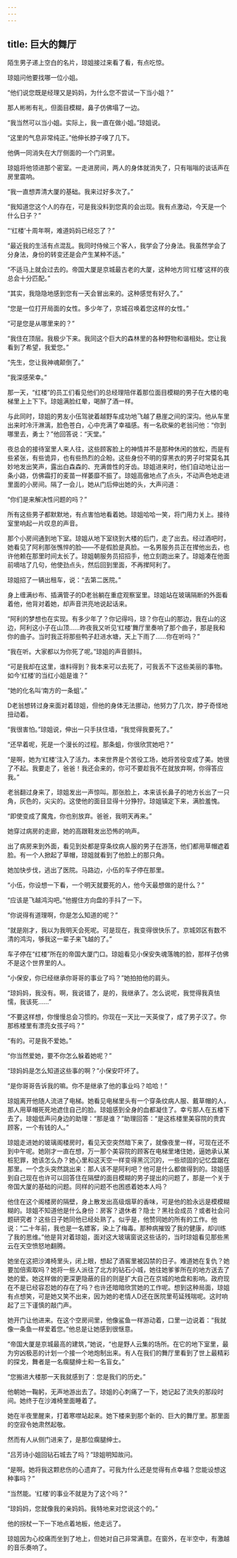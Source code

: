 ```yaml
---
---
---
```

title: 巨大的舞厅
---




陌生男子递上空白的名片，琼姐接过来看了看，有点吃惊。

琼姐问他要找哪一位小姐。

“他们说您既是经理又是妈妈，为什么您不尝试一下当小姐？”

那人彬彬有礼，但面目模糊，鼻子仿佛塌了一边。

“我当然可以当小姐。实际上，我一直在做小姐。”琼姐说。

“这里的气息非常纯正。”他伸长脖子嗅了几下。

他俩一同消失在大厅侧面的一个门洞里。

琼姐将他领进那个密室。一走进房间，两人的身体就消失了，只有嗡嗡的谈话声在房里震响。

“我一直想弄清大厦的基础。我来过好多次了。”

“我知道您这个人的存在，可是我没料到您真的会出现。我有点激动，今天是一个什么日子？”

“‘红楼’十周年啊，难道妈妈已经忘了？”

“最近我的生活有点混乱。我同时侍候三个客人，我学会了分身法。我虽然学会了分身法，身份的转变还是会产生某种不适。”

“不适马上就会过去的。帝国大厦是京城最古老的大厦，这种地方同‘红楼’这样的夜总会十分匹配。”

“其实，我隐隐地感到您有一天会冒出来的。这种感觉有好久了。”

“您是一位打开局面的女性。多少年了，京城召唤着您这样的女性。”

“可是您是从哪里来的？”

“我住在顶层。我极少下来。我同这个巨大的森林里的各种野物和谐相处。您让我看到了希望，我爱您。”

“先生，您让我神魂颠倒了。”

“我深感荣幸。”

那一天，“红楼”的员工们看见他们的总经理陪伴着那位面目模糊的男子在大楼的电梯里上上下下。琼姐满脸红晕，喝醉了酒一样。

与此同时，琼姐的男友小伍驾驶着越野车成功地飞越了悬崖之间的深沟。他从车里出来时冷汗淋漓，脸色苍白，心中充满了幸福感。有一名砍柴的老翁问他：“你到哪里去，勇士？”他回答说：“天堂。”

夜总会的接待室里人来人往，这些顾客脸上的神情并不是那种休闲的放松，而是有些紧张，有些诡异，也有些热烈的企盼。这些身份不明的穿黑衣的男子时常莫名其妙地发出笑声，露出白森森的、充满兽性的牙齿。琼姐进来时，他们自动地让出一条小路，仿佛霜打的麦苗一样萎靡不振了。琼姐高傲地点了点头，不动声色地走进里面的小房间。隔了一会儿，她从门后伸出她的头，大声问道：

“你们是来解决性问题的吗？”

所有这些男子都默默地，有点害怕地看着她。琼姐哈哈一笑，将门用力关上。接待室里响起一片叹息的声音。

那个小房间通到地下室。琼姐从地下室绕到大楼的后门，走了出去。经过酒吧时，她看见了阿利那张憔悴的脸——不是假脸是真脸。一名男服务员正在撵他出去，也许他赖在那里时间太长了。琼姐朝服务员招招手，他立刻跑出来了。琼姐凑在他面前嘀咕了几句，他使劲点头，然后回到里面，不再撵阿利了。

琼姐招了一辆出租车，说：“去第二医院。”

身上缠满纱布、插满管子的D老翁躺在重症观察室里。琼姐站在玻璃隔断的外面看着他，他背对着她，却声音洪亮地说起话来。

“阿利的梦想也在实现。有多少年了？你记得吗，琼？你在山的那边，我在山的这边，阿利这小子在山顶……昨夜我又听见‘红楼’舞厅里奏响了那个曲子，那是我和你的曲子。当时我正将那些鸭子赶进水塘，天上下雨了……你在听吗？”

“我在听。大家都以为你死了呢。”琼姐的声音颤抖。

“可是我却在这里，谁料得到？我本来可以去死了，可我丢不下这些美丽的事物。如今‘红楼’的当红小姐是谁？”

“她的化名叫‘南方的一条蛆’。”

D老翁想转过身来面对着琼姐，但他的身体无法挪动，他努力了几次，脖子奇怪地扭动着。

“我很害怕。”琼姐说，伸出一只手扶住墙，“我觉得我要死了。”

“还早着呢，死是一个漫长的过程。那条蛆，你很欣赏她吧？”

“是啊，她为‘红楼’注入了活力。本来世界是个苦役工场，她将苦役变成了美。她很了不起。我要走了，爸爸！我还会来的，你可不要趁我不在就放弃啊，你得答应我。”

老翁翻过身来了，琼姐发出一声惊叫。那张脸上，本来该长鼻子的地方长出了一只角，灰色的，尖尖的。这使他的面目显得十分狰狞。琼姐镇定下来，满脸羞愧。

“即使变成了魔鬼，你也别放弃。爸爸，我明天再来。”

她穿过病房的走廊，她的高跟鞋发出恐怖的响声。

出了病房来到外面，看见到处都是穿条纹病人服的男子在游荡，他们都用草帽遮着脸。有一个人掀起了草帽，琼姐就看到了他脸上的那只角。

她加快步伐，逃出了医院。马路边，小伍的车子停在那里。

“小伍，你设想一下看，一个明天就要死的人，他今天最想做的是什么？”

“应该是飞越鸿沟吧。”他握住方向盘的手抖了一下。

“你说得有道理啊，你是怎么知道的呢？”

“就是刚才，我以为我明天会死呢。可是现在，我变得很快乐了。京城郊区有数不清的鸿沟，够我这一辈子来飞越的了。”

车子停在“红楼”所在的帝国大厦门口。琼姐看见小保安失魂落魄的脸，那样子仿佛不是这个世界里的人。

“小保安，你已经继承你哥哥的事业了吗？”她拍拍他的肩头。

“琼妈妈，我没有。啊，我说错了，是的，我继承了。怎么说呢，我觉得我真怯懦，我该死……”

“不要这样想，你慢慢总会习惯的。你现在一天比一天英俊了，成了男子汉了。你那栋楼里有漂亮女孩子吗？”

“有的。可是我不爱她。”

“你当然爱她，要不你怎么躲着她呢？”

“琼妈妈是怎么知道这些事的啊？”小保安吓坏了。

“是你哥哥告诉我的嘛。你不是继承了他的事业吗？哈哈！”

琼姐离开他随人流进了电梯。她看见电梯里头有一个穿条纹病人服、戴草帽的人，那人用草帽死死地遮住自己的脸。琼姐感到全身的血都凝住了。幸亏那人在五楼下去了。琼姐低声问身边的助理：“那是谁？”助理回答：“是这栋楼里美容院的贵宾顾客，一个有钱的人。”

琼姐走进她的玻璃阁楼房时，看见天空突然暗下来了，就像夜里一样，可现在还不到中午呢。她刚才一直在想，万一那个美容院的顾客在电梯里堵住她，逼她承认某桩犯罪，她该怎么办？她心里和这天空一样变得黑沉沉的，一些顽固的记忆盘踞在那里。一个念头突然跳出来：那人该不是阿利吧？他可是什么都做得到的。琼姐感到自己现在也许可以回答住在隔壁的面目模糊的男子提出的问题了，那是一个关于帝国大厦的基础的问题。同样的问题不也困惑着她本人吗？

他住在这个阁楼房的隔壁，身上散发出高级烟草的香味，可是他的脸永远是模模糊糊的。琼姐不知道他是什么身份：房客？退休者？隐士？黑社会成员？或者社会问题研究者？这些日子她同他已经处熟了。似乎是，他赞同她的所有的工作。他说：“二十年前，我也是一名嫖客，染上了梅毒。那种病摧毁了我的健康，却训练了我的思维。”他是背对着琼姐，面对这大玻璃窗说这些话的，当时琼姐看见那些黑云在天空愤怒地翻腾。

她坐在这把沙滩椅里头，闭上眼，想起了酒窖里被囚禁的日子。难道她在复仇？她要加倍索取吗？她将一些人派往了北方的钻石小城，她往她爹爹所在的地方送去了她的爱。她这样做的更深更隐蔽的目的则是扩大自己在京城的地盘和影响。政府现在不是已经容忍她的存在了吗？也许还暗暗欣赏她的工作呢。想到这种局面，琼姐有点想笑，可是她又笑不出来，因为她的老情人D还在医院里苟延残喘呢。这时响起了三下谨慎的敲门声。

她开门让他进来。在这个空房间里，他像鲨鱼一样游动着，口里一边说着：“我就像一条鱼一样爱着您。”他总是让她感到很惬意。

“帝国大厦是京城最高的建筑，”她说，“也是野人云集的场所。在它的地下室里，最为穷凶极恶的计划一个接一个地炮制出来。有人在我们的舞厅里看到了世上最精彩的探戈，舞者是一名瘸腿绅士和一名盲女。”

“您搬进大楼那一天我就感到了：您是我们的历史。”

他朝她一鞠躬，无声地游出去了。琼姐的心刺痛了一下，她记起了流失的那段时间。她终于在沙滩椅里面睡着了。

她在半夜里醒来，打着寒噤站起来。她下楼来到那个新的、巨大的舞厅里。那里面的空寂令她肃然起敬。

然而有人从侧门进来了，是那位瘸腿绅士。

“吕芳诗小姐回钻石城去了吗？”琼姐明知故问。

“是啊。她将我这颗悲伤的心遗弃了。可我为什么还是觉得有点幸福？您能设想这种事吗？”

“当然能。‘红楼’的事业不就是为了这个吗？”

“琼妈妈，您就像我的亲妈妈。我特地来对您说这个的。”

他的拐杖一下一下地点着地板，他走远了。

琼姐因为心绞痛而坐到了地上，但她对自己非常满意。在窗外，在半空中，有激越的音乐奏响了。